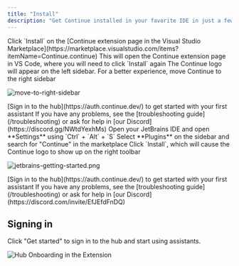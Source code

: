 ```yaml
---
title: "Install"
description: "Get Continue installed in your favorite IDE in just a few steps."
---
```


<Tabs>
<Tab title="VS Code">

<Steps>
<Step title="Install from Marketplace">
Click `Install` on the [Continue extension page in the Visual Studio Marketplace](https://marketplace.visualstudio.com/items?itemName=Continue.continue)
</Step>

<Step title="Install in VS Code">
  This will open the Continue extension page in VS Code, where you will need to
  click `Install` again
</Step>

<Step title="Move to Right Sidebar">
The Continue logo will appear on the left sidebar. For a better experience, move Continue to the right sidebar

![move-to-right-sidebar](/images/move-to-right-sidebar-b2d315296198e41046fc174d8178f30a.gif)

</Step>

<Step title="Sign In">
[Sign in to the hub](https://auth.continue.dev/) to get started with your first assistant
</Step>
</Steps>

<Info>
  If you have any problems, see the [troubleshooting guide](/troubleshooting) or
  ask for help in [our Discord](https://discord.gg/NWtdYexhMs)
</Info>

</Tab>

<Tab title="JetBrains">

<Steps>
<Step title="Open Settings">
Open your JetBrains IDE and open **Settings** using `Ctrl` + `Alt` + `S`
</Step>

<Step title="Find Continue Plugin">
  Select **Plugins** on the sidebar and search for "Continue" in the marketplace
</Step>

<Step title="Install Plugin">
Click `Install`, which will cause the Continue logo to show up on the right toolbar

![jetbrains-getting-started.png](/images/getting-started/images/jetbrains-getting-started-d62b7edee1cdd58508c5075faf285955.png)

</Step>

<Step title="Sign In">
[Sign in to the hub](https://auth.continue.dev/) to get started with your first assistant
</Step>
</Steps>

<Info>
  If you have any problems, see the [troubleshooting guide](/troubleshooting) or
  ask for help in [our Discord](https://discord.com/invite/EfJEfdFnDQ)
</Info>

</Tab>
</Tabs>

## Signing in

Click "Get started" to sign in to the hub and start using assistants.

![Hub Onboarding in the Extension](/images/getting-started/images/hub-onboarding-card-81abd457b6d131c4b0aa89a5a6d647d3.png)
